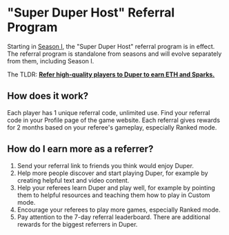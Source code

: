 # "Super Duper Host" Referral Program

Starting in [Season I](/season-1), the "Super Duper Host" referral program is in effect. The referral program is standalone from seasons and will evolve separately from them, including Season I.

The TLDR: **<u>Refer high-quality players to Duper to earn ETH and Sparks.</u>**

## How does it work?

Each player has 1 unique referral code, unlimited use. Find your referral code in your Profile page of the game website. Each referral gives rewards for 2 months based on your referee's gameplay, especially Ranked mode.

## How do I earn more as a referrer?

1. Send your referral link to friends you think would enjoy Duper.
2. Help more people discover and start playing Duper, for example by creating helpful text and video content.
3. Help your referees learn Duper and play well, for example by pointing them to helpful resources and teaching them how to play in Custom mode.
4. Encourage your referees to play more games, especially Ranked mode.
5. Pay attention to the 7-day referral leaderboard. There are additional rewards for the biggest referrers in Duper.
